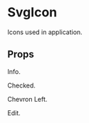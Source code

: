 
<Meta title="MDX|SvgIcon" component={SvgIcon} />

# SvgIcon

Icons used in application.

## Props

<Props of={SvgIcon} />

Info.

<Preview>
  <Story name="Info">
    <SvgIcon cssClass="feather-info">
      <SvgIconInfo />
    </SvgIcon>
  </Story>
</Preview>

Checked.

<Preview>
  <Story name="Checked">
    <SvgIcon cssClass="feather-check">
      <SvgIconChecked />
    </SvgIcon>
  </Story>
</Preview>

Chevron Left.

<Preview>
  <Story name="Chevron Left">
    <SvgIcon cssClass="feather-chevron-left">
      <SvgIconChervonLeft />
    </SvgIcon>
  </Story>
</Preview>

Edit.

<Preview>
  <Story name="Edit">
    <SvgIcon cssClass="feather-edit-3">
      <SvgIconEdit />
    </SvgIcon>
  </Story>
</Preview>
